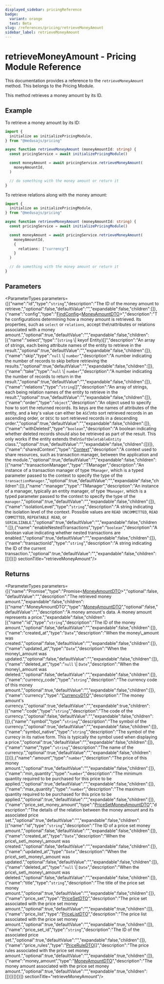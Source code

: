 ```yaml
---
displayed_sidebar: pricingReference
badge:
  variant: orange
  text: Beta
slug: /references/pricing/retrieveMoneyAmount
sidebar_label: retrieveMoneyAmount
---
```



# retrieveMoneyAmount - Pricing Module Reference

This documentation provides a reference to the `retrieveMoneyAmount` method. This belongs to the Pricing Module.

This method retrieves a money amount by its ID.

## Example

To retrieve a money amount by its ID:

```ts
import {
  initialize as initializePricingModule,
} from "@medusajs/pricing"

async function retrieveMoneyAmount (moneyAmountId: string) {
  const pricingService = await initializePricingModule()

  const moneyAmount = await pricingService.retrieveMoneyAmount(
    moneyAmountId,
  )

  // do something with the money amount or return it
}
```

To retrieve relations along with the money amount:

```ts
import {
  initialize as initializePricingModule,
} from "@medusajs/pricing"

async function retrieveMoneyAmount (moneyAmountId: string) {
  const pricingService = await initializePricingModule()

  const moneyAmount = await pricingService.retrieveMoneyAmount(
    moneyAmountId,
    {
      relations: ["currency"]
    }
  )

  // do something with the money amount or return it
}
```

## Parameters

<ParameterTypes parameters={[{"name":"id","type":"`string`","description":"The ID of the money amount to retrieve.","optional":false,"defaultValue":"","expandable":false,"children":[]},{"name":"config","type":"[FindConfig](../../interfaces/pricing.FindConfig.mdx)&#60;[MoneyAmountDTO](../../interfaces/pricing.MoneyAmountDTO.mdx)&#62;","description":"The configurations determining how a money amount is retrieved. Its properties, such as `select` or `relations`, accept the\nattributes or relations associated with a money amount.","optional":true,"defaultValue":"","expandable":false,"children":[{"name":"select","type":"(`string` \\| keyof Entity)[]","description":"An array of strings, each being attribute names of the entity to retrieve in the result.","optional":true,"defaultValue":"","expandable":false,"children":[]},{"name":"skip","type":"`null` \\| `number`","description":"A number indicating the number of records to skip before retrieving the results.","optional":true,"defaultValue":"","expandable":false,"children":[]},{"name":"take","type":"`null` \\| `number`","description":"A number indicating the number of records to return in the result.","optional":true,"defaultValue":"","expandable":false,"children":[]},{"name":"relations","type":"`string`[]","description":"An array of strings, each being relation names of the entity to retrieve in the result.","optional":true,"defaultValue":"","expandable":false,"children":[]},{"name":"order","type":"`object`","description":"An object used to specify how to sort the returned records. Its keys are the names of attributes of the entity, and a key's value can either be `ASC`\nto sort retrieved records in an ascending order, or `DESC` to sort retrieved records in a descending order.","optional":true,"defaultValue":"","expandable":false,"children":[]},{"name":"withDeleted","type":"`boolean`","description":"A boolean indicating whether deleted records should also be retrieved as part of the result. This only works if the entity extends the\n`SoftDeletableEntity` class.","optional":true,"defaultValue":"","expandable":false,"children":[]}]},{"name":"sharedContext","type":"[Context](../../interfaces/pricing.Context.mdx)","description":"A context used to share resources, such as transaction manager, between the application and the module.","optional":true,"defaultValue":"","expandable":false,"children":[{"name":"transactionManager","type":"TManager","description":"An instance of a transaction manager of type `TManager`, which is a typed parameter passed to the context to specify the type of the `transactionManager`.","optional":true,"defaultValue":"","expandable":false,"children":[]},{"name":"manager","type":"TManager","description":"An instance of a manager, typically an entity manager, of type `TManager`, which is a typed parameter passed to the context to specify the type of the `manager`.","optional":true,"defaultValue":"","expandable":false,"children":[]},{"name":"isolationLevel","type":"`string`","description":"A string indicating the isolation level of the context. Possible values are `READ UNCOMMITTED`, `READ COMMITTED`, `REPEATABLE READ`, or `SERIALIZABLE`.","optional":true,"defaultValue":"","expandable":false,"children":[]},{"name":"enableNestedTransactions","type":"`boolean`","description":"A boolean value indicating whether nested transactions are enabled.","optional":true,"defaultValue":"","expandable":false,"children":[]},{"name":"transactionId","type":"`string`","description":"A string indicating the ID of the current transaction.","optional":true,"defaultValue":"","expandable":false,"children":[]}]}]}  sectionTitle="retrieveMoneyAmount"/>

## Returns

<ParameterTypes parameters={[{"name":"Promise","type":"Promise&#60;[MoneyAmountDTO](../../interfaces/pricing.MoneyAmountDTO.mdx)&#62;","optional":false,"defaultValue":"","description":"The retrieved money amount.","expandable":false,"children":[{"name":"MoneyAmountDTO","type":"[MoneyAmountDTO](../../interfaces/pricing.MoneyAmountDTO.mdx)","optional":false,"defaultValue":"","description":"A money amount's data. A money amount represents a price.","expandable":false,"children":[{"name":"id","type":"`string`","description":"The ID of the money amount.","optional":false,"defaultValue":"","expandable":false,"children":[]},{"name":"created_at","type":"`Date`","description":"When the money\\_amount was created.","optional":false,"defaultValue":"","expandable":false,"children":[]},{"name":"updated_at","type":"`Date`","description":"When the money\\_amount was updated.","optional":false,"defaultValue":"","expandable":false,"children":[]},{"name":"deleted_at","type":"`null` \\| `Date`","description":"When the money\\_amount was deleted.","optional":false,"defaultValue":"","expandable":false,"children":[]},{"name":"currency_code","type":"`string`","description":"The currency code of this money amount.","optional":true,"defaultValue":"","expandable":false,"children":[]},{"name":"currency","type":"[CurrencyDTO](../../interfaces/pricing.CurrencyDTO.mdx)","description":"The money amount's currency.","optional":true,"defaultValue":"","expandable":true,"children":[{"name":"code","type":"`string`","description":"The code of the currency.","optional":false,"defaultValue":"","expandable":false,"children":[]},{"name":"symbol","type":"`string`","description":"The symbol of the currency.","optional":true,"defaultValue":"","expandable":false,"children":[]},{"name":"symbol_native","type":"`string`","description":"The symbol of the currecy in its native form. This is typically the symbol used when displaying a price.","optional":true,"defaultValue":"","expandable":false,"children":[]},{"name":"name","type":"`string`","description":"The name of the currency.","optional":true,"defaultValue":"","expandable":false,"children":[]}]},{"name":"amount","type":"`number`","description":"The price of this money amount.","optional":true,"defaultValue":"","expandable":false,"children":[]},{"name":"min_quantity","type":"`number`","description":"The minimum quantity required to be purchased for this price to be applied.","optional":true,"defaultValue":"","expandable":false,"children":[]},{"name":"max_quantity","type":"`number`","description":"The maximum quantity required to be purchased for this price to be applied.","optional":true,"defaultValue":"","expandable":false,"children":[]},{"name":"price_set_money_amount","type":"[PriceSetMoneyAmountDTO](../../interfaces/pricing.PriceSetMoneyAmountDTO.mdx)","description":"The details of the relation between the money amount and its associated price set.","optional":true,"defaultValue":"","expandable":false,"children":[{"name":"id","type":"`string`","description":"The ID of a price set money amount.","optional":false,"defaultValue":"","expandable":false,"children":[]},{"name":"created_at","type":"`Date`","description":"When the price\\_set\\_money\\_amount was created.","optional":false,"defaultValue":"","expandable":false,"children":[]},{"name":"updated_at","type":"`Date`","description":"When the price\\_set\\_money\\_amount was updated.","optional":false,"defaultValue":"","expandable":false,"children":[]},{"name":"deleted_at","type":"`null` \\| `Date`","description":"When the price\\_set\\_money\\_amount was deleted.","optional":false,"defaultValue":"","expandable":false,"children":[]},{"name":"title","type":"`string`","description":"The title of the price set money amount.","optional":true,"defaultValue":"","expandable":false,"children":[]},{"name":"price_set","type":"[PriceSetDTO](../../interfaces/pricing.PriceSetDTO.mdx)","description":"The price set associated with the price set money amount.","optional":true,"defaultValue":"","expandable":true,"children":[]},{"name":"price_list","type":"[PriceListDTO](../../interfaces/pricing.PriceListDTO.mdx)","description":"The price list associated with the price set money amount.","optional":true,"defaultValue":"","expandable":true,"children":[]},{"name":"price_set_id","type":"`string`","description":"The ID of the associated price set.","optional":true,"defaultValue":"","expandable":false,"children":[]},{"name":"price_rules","type":"[PriceRuleDTO](../../interfaces/pricing.PriceRuleDTO.mdx)[]","description":"The price rules associated with the price set money amount.","optional":true,"defaultValue":"","expandable":true,"children":[]},{"name":"money_amount","type":"[MoneyAmountDTO](../../interfaces/pricing.MoneyAmountDTO.mdx)","description":"The money amount associated with the price set money amount.","optional":true,"defaultValue":"","expandable":true,"children":[]}]}]}]}]}  sectionTitle="retrieveMoneyAmount"/>
